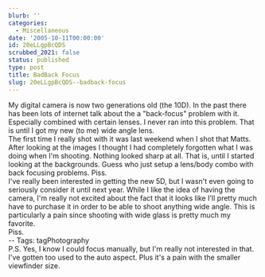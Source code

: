 ```yaml
---
blurb: ''
categories:
  - Miscellaneous
date: '2005-10-11T00:00:00'
id: 20eLLgpBcQDS
scrubbed_2021: false
status: published
type: post
title: BadBack Focus
slug: 20eLLgpBcQDS--badback-focus
---
```


My digital camera is now two generations old (the 10D). In the past
there has been lots of internet talk about the a "back-focus"
problem with it. Especially combined with certain lenses. I never
ran into this problem. That is until I got my new (to me) wide
angle lens.  
The first time I really shot with it was last weekend when I shot
that Matts. After looking at the images I thought I had completely
forgotten what I was doing when I'm shooting. Nothing looked sharp
at all. That is, until I started looking at the backgrounds. Guess
who just setup a lens/body combo with back focusing problems.
Piss.  
I've really been interested in getting the new 5D, but I wasn't
even going to seriously consider it until next year. While I like
the idea of having the camera, I'm really not excited about the
fact that it looks like I'll pretty much have to purchase it in
order to be able to shoot anything wide angle. This is particularly
a pain since shooting with wide glass is pretty much my favorite.  
Piss.  
-- Tags: tagPhotography  
P.S. Yes, I know I could focus manually, but I'm really not
interested in that. I've gotten too used to the auto aspect. Plus
it's a pain with the smaller viewfinder size.
